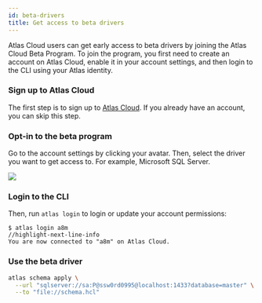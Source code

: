 ```yaml
---
id: beta-drivers
title: Get access to beta drivers
---
```


Atlas Cloud users can get early access to beta drivers by joining the Atlas Cloud Beta Program. To join the program,
you first need to create an account on Atlas Cloud, enable it in your account settings, and then login to the CLI
using your Atlas identity.

### Sign up to Atlas Cloud

The first step is to sign up to [Atlas Cloud](https://auth.atlasgo.cloud/signup). If you already have an account, you can skip this step.

### Opt-in to the beta program

Go to the account settings by clicking your avatar. Then, select the driver you want to get access to. For example,
Microsoft SQL Server.

![](https://atlasgo.io/uploads/cloud/images/beta-drivers.png)

### Login to the CLI

Then, run `atlas login` to login or update your account permissions:

```text
$ atlas login a8m
//highlight-next-line-info
You are now connected to "a8m" on Atlas Cloud.
```

### Use the beta driver

```bash
atlas schema apply \
  --url "sqlserver://sa:P@ssw0rd0995@localhost:1433?database=master" \
  --to "file://schema.hcl"
```

